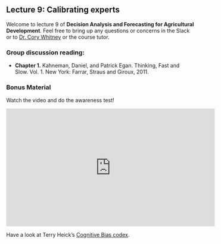 ## Lecture 9: Calibrating experts {#calibration_lecture} 
<!-- reference with [Calibrating experts](#calibration_lecture) -->

Welcome to lecture 9 of **Decision Analysis and Forecasting for Agricultural Development**. Feel free to bring up any questions or concerns in the Slack or to [Dr. Cory Whitney](mailto:cory.whitney@uni-bonn.de?subject=[Lecture_4]%Calibrating%Experts%20Lecture) or the course tutor.

<!-- The following videos tell you something about a method which is frequently used in our group to get reliable values for the input tables from our stakeholders. Please watch the videos and answer the questions that follow.  -->

<!-- ### What is calibration training? -->

<!-- <iframe width="560" height="315" src="https://www.youtube.com/embed/DYAv-LBZaIU" frameborder="0" allowfullscreen></iframe> -->

<!-- ```{r question-explaining-calibration-training-part-01-01, echo=FALSE} -->
<!-- question("What is the intention of decision analysts in measuring things?", -->
<!--   answer("They want to get paid for it."), -->
<!--   answer("They want to get precise information."), -->
<!--   answer("They follow what the research project leader tells them to do."), -->
<!--  answer("They want to reduce their uncertainty.", correct = TRUE), -->
<!--  answer("They are inspired by Douglas Hubbard to try and measure everything."),  -->
<!--   incorrect = "Watch [the video](https://youtu.be/DYAv-LBZaIU) especially the part -->
<!--  4:30-5:30 and try again.", -->
<!-- allow_retry = TRUE -->
<!-- ) -->
<!-- ``` -->


<!-- ```{r question-explaining-calibration-training-part-01-02, echo=FALSE} -->
<!-- question("What is calibration?", -->
<!-- answer("Calibration is a measuring process.", correct = TRUE), -->
<!-- answer("Calibration is a test of measuring devices to make sure they are measuring accurately."), -->
<!-- answer("Calibration tells us which measuring device not to use."), -->
<!-- answer("Calibration tells us the deviation of a measuring device.", correct = TRUE), -->
<!-- answer("Calibration helps our experts to get a feeling about their uncertainty.", correct = TRUE), -->
<!--   incorrect = "Watch [the video](https://youtu.be/pPIs7MwgMe0) especially the part -->
<!-- 12:35-14:15 and try again.", -->
<!-- allow_retry = TRUE -->
<!-- ) -->
<!-- ``` -->

<!-- ### Why do we apply calibration training? -->

<!-- <iframe width="560" height="315" src="https://www.youtube.com/embed/JqOX3cHa8AI" title="Calibration Training Part 2" frameborder="0" allowfullscreen></iframe> -->

<!-- ```{r question-explaining-calibration-training-part-02-01, echo=FALSE} -->
<!-- question("Why do we apply the calibration training process with experts?", -->
<!-- answer("To tell them more about the desired field of expertise."), -->
<!-- answer("To train them about their own biases.", correct = TRUE), -->
<!-- answer("To get to know them better."), -->
<!-- answer("To teach them procedures how to improve the estimation performance.", correct = TRUE), -->
<!-- answer("To let them interact with a wheel of fortune."), -->
<!-- answer("To slow down their answering behaviour and reduce the impact of the affective system.", correct = TRUE), -->
<!--   incorrect = "Watch [the video](https://youtu.be/pPIs7MwgMe0) and try again.", -->
<!-- allow_retry = TRUE -->
<!-- ) -->
<!-- ``` -->

<!-- ```{r question-explaining-calibration-training-part-02-02, echo=FALSE} -->
<!-- question("What is the meaning of 'Anchoring'?", -->
<!-- answer("Achoring is the influence of multicolored wheels on estimates."), -->
<!-- answer("Anchoring is specifically about ships and is unrelated to the calibration topic."), -->
<!-- answer("Anchoring is a kind of bias that may influence you to give estimates around a value you have seen or heard, but is not necessarily related to the variable you are estimating.", correct = TRUE), -->
<!--   incorrect = "Watch [the video](https://youtu.be/pPIs7MwgMe0) and try again.", -->
<!-- allow_retry = TRUE -->
<!-- ) -->
<!-- ``` -->


### Group discussion reading: 

- **Chapter 1.** Kahneman, Daniel, and Patrick Egan. Thinking, Fast and Slow. Vol. 1. New York: Farrar, Straus and Giroux, 2011.

### Bonus Material

Watch the video and do the awareness test!

<iframe width="560" height="315" src="https://www.youtube.com/embed/UfA3ivLK_tE" frameborder="0" allowfullscreen></iframe>

Have a look at Terry Heick's [Cognitive Bias codex](https://www.teachthought.com/critical-thinking/the-cognitive-bias-codex-a-visual-of-180-cognitive-biases/). 